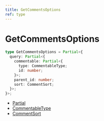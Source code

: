 ```yaml
---
title: GetCommentsOptions
ref: type
---
```


# GetCommentsOptions

```ts
type GetCommentsOptions = Partial<{
  query: Partial<{
    commentable: Partial<{
      type: CommentableType;
      id: number;
    }>;
    parent_id: number;
    sort: CommentSort;
  }>;
}>;
```

- [Partial](https://www.typescriptlang.org/docs/handbook/utility-types.html#partialtype)
- [CommentableType](/references/commentable-type)
- [CommentSort](/references/comment-sort)
